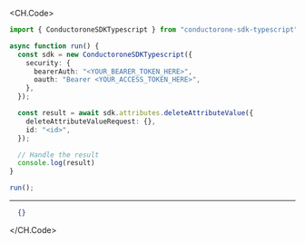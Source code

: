 
<CH.Code>
```typescript DeleteAttributeValue.ts
import { ConductoroneSDKTypescript } from "conductorone-sdk-typescript";

async function run() {
  const sdk = new ConductoroneSDKTypescript({
    security: {
      bearerAuth: "<YOUR_BEARER_TOKEN_HERE>",
      oauth: "Bearer <YOUR_ACCESS_TOKEN_HERE>",
    },
  });

  const result = await sdk.attributes.deleteAttributeValue({
    deleteAttributeValueRequest: {},
    id: "<id>",
  });

  // Handle the result
  console.log(result)
}

run();
```
---

```json Example Response
  {}
```
</CH.Code>
